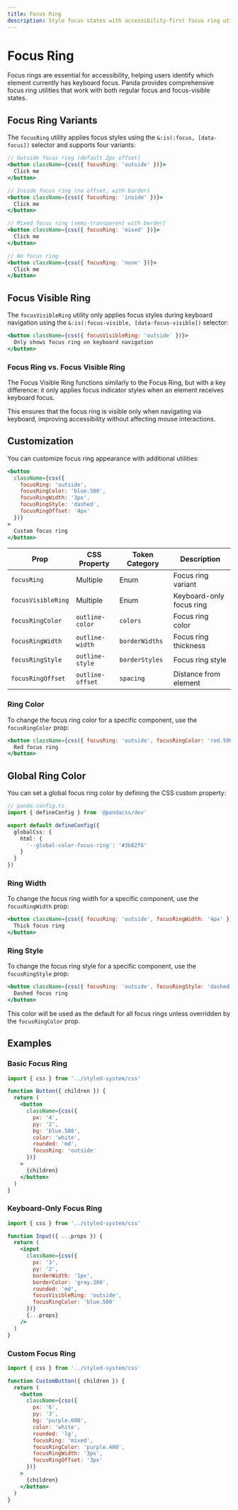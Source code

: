 ```yaml
---
title: Focus Ring
description: Style focus states with accessibility-first focus ring utilities.
---
```


# Focus Ring

Focus rings are essential for accessibility, helping users identify which element currently has keyboard focus. Panda provides comprehensive focus ring utilities that work with both regular focus and focus-visible states.

## Focus Ring Variants

The `focusRing` utility applies focus styles using the `&:is(:focus, [data-focus])` selector and supports four variants:

```jsx
// Outside focus ring (default 2px offset)
<button className={css({ focusRing: 'outside' })}>
  Click me
</button>

// Inside focus ring (no offset, with border)
<button className={css({ focusRing: 'inside' })}>
  Click me
</button>

// Mixed focus ring (semi-transparent with border)
<button className={css({ focusRing: 'mixed' })}>
  Click me
</button>

// No focus ring
<button className={css({ focusRing: 'none' })}>
  Click me
</button>
```

## Focus Visible Ring

The `focusVisibleRing` utility only applies focus styles during keyboard navigation using the `&:is(:focus-visible, [data-focus-visible])` selector:

```jsx
<button className={css({ focusVisibleRing: 'outside' })}>
  Only shows focus ring on keyboard navigation
</button>
```

### Focus Ring vs. Focus Visible Ring

The Focus Visible Ring functions similarly to the Focus Ring, but with a key difference: it only applies focus indicator styles when an element receives keyboard focus.

This ensures that the focus ring is visible only when navigating via keyboard, improving accessibility without affecting mouse interactions.

## Customization

You can customize focus ring appearance with additional utilities:

```jsx
<button
  className={css({
    focusRing: 'outside',
    focusRingColor: 'blue.500',
    focusRingWidth: '3px',
    focusRingStyle: 'dashed',
    focusRingOffset: '4px'
  })}
>
  Custom focus ring
</button>
```

| Prop               | CSS Property     | Token Category | Description              |
| ------------------ | ---------------- | -------------- | ------------------------ |
| `focusRing`        | Multiple         | Enum           | Focus ring variant       |
| `focusVisibleRing` | Multiple         | Enum           | Keyboard-only focus ring |
| `focusRingColor`   | `outline-color`  | `colors`       | Focus ring color         |
| `focusRingWidth`   | `outline-width`  | `borderWidths` | Focus ring thickness     |
| `focusRingStyle`   | `outline-style`  | `borderStyles` | Focus ring style         |
| `focusRingOffset`  | `outline-offset` | `spacing`      | Distance from element    |

### Ring Color

To change the focus ring color for a specific component, use the `focusRingColor` prop:

```jsx
<button className={css({ focusRing: 'outside', focusRingColor: 'red.500' })}>
  Red focus ring
</button>
```

## Global Ring Color

You can set a global focus ring color by defining the CSS custom property:

```ts
// panda.config.ts
import { defineConfig } from '@pandacss/dev'

export default defineConfig({
  globalCss: {
    html: {
      '--global-color-focus-ring': '#3b82f6'
    }
  }
})
```

### Ring Width

To change the focus ring width for a specific component, use the `focusRingWidth` prop:

```jsx
<button className={css({ focusRing: 'outside', focusRingWidth: '4px' })}>
  Thick focus ring
</button>
```

### Ring Style

To change the focus ring style for a specific component, use the `focusRingStyle` prop:

```jsx
<button className={css({ focusRing: 'outside', focusRingStyle: 'dashed' })}>
  Dashed focus ring
</button>
```

This color will be used as the default for all focus rings unless overridden by the `focusRingColor` prop.

## Examples

### Basic Focus Ring

```jsx
import { css } from '../styled-system/css'

function Button({ children }) {
  return (
    <button
      className={css({
        px: '4',
        py: '2',
        bg: 'blue.500',
        color: 'white',
        rounded: 'md',
        focusRing: 'outside'
      })}
    >
      {children}
    </button>
  )
}
```

### Keyboard-Only Focus Ring

```jsx
import { css } from '../styled-system/css'

function Input({ ...props }) {
  return (
    <input
      className={css({
        px: '3',
        py: '2',
        borderWidth: '1px',
        borderColor: 'gray.300',
        rounded: 'md',
        focusVisibleRing: 'outside',
        focusRingColor: 'blue.500'
      })}
      {...props}
    />
  )
}
```

### Custom Focus Ring

```jsx
import { css } from '../styled-system/css'

function CustomButton({ children }) {
  return (
    <button
      className={css({
        px: '6',
        py: '3',
        bg: 'purple.600',
        color: 'white',
        rounded: 'lg',
        focusRing: 'mixed',
        focusRingColor: 'purple.400',
        focusRingWidth: '3px',
        focusRingOffset: '3px'
      })}
    >
      {children}
    </button>
  )
}
```
